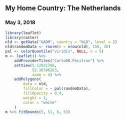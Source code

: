 ## My Home Country: The Netherlands

### May 3, 2018

```r
library(leaflet)
library(raster)
nld <- getData("GADM", country = "NLD", level = 2)
nld$randomData <- rnorm(n = nrow(nld), 150, 30)
pal <- colorQuantile("viridis", NULL, n = 5)
m <- leaflet() %>%
    addProviderTiles("CartoDB.Positron") %>%
    setView(5.12921766,
            52.10396263,
            zoom = 4) %>%
    addPolygons(
        data = nld,
        fillColor = ~ pal(randomData),
        fillOpacity = 0.4,
        weight = 2,
        color = "white"
    )
m %>% fitBounds(5, 51, 6, 53)
```
